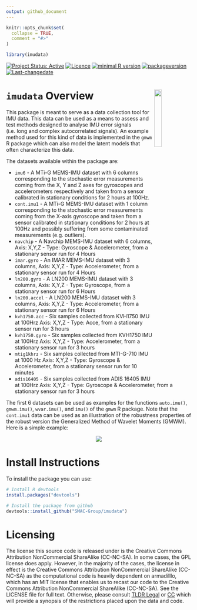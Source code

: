 ```yaml
---
output: github_document
---
```


<!-- README.md is generated from README.Rmd. Please edit that file -->

```r
knitr::opts_chunk$set(
  collapse = TRUE,
  comment = "#>"
)

library(imudata)
```

<!--[![Travis-CI Build Status](https://travis-ci.org/SMAC-Group/imudata.svg?branch=master)](https://travis-ci.org/SMAC-Group/imudata)-->
[![Project Status: Active](http://www.repostatus.org/badges/latest/active.svg)](http://www.repostatus.org/#active)
[![Licence](https://img.shields.io/badge/licence-CC BY--NC--SA 4.0-blue.svg)](https://www.gnu.org/licenses/gpl-3.0.en.html)
[![minimal R version](https://img.shields.io/badge/R%3E%3D-3.4.0-6666ff.svg)](https://cran.r-project.org/)
[![packageversion](https://img.shields.io/badge/Package%20version-0.1.0-orange.svg?style=flat-square)](commits/develop)
[![Last-changedate](https://img.shields.io/badge/last%20change-`r gsub('-', '--', Sys.Date())`-yellowgreen.svg)](/commits/master)

# `imudata` Overview <a href="https://smac-group.com/"><img src="man/figures/logo.png" align="right" style="width: 20%; height: 20%"/></a>

This package is meant to serve as a data collection tool for IMU data. This data can be used as a means to assess and test methods designed to analyse IMU error signals (i.e. long and complex autocorrelated signals). An example method used for this kind of data is implemented in the `gmwm` R package which can also model the latent models that often characterize this data.

The datasets available within the package are:

* `imu6` - A MTi-G MEMS-IMU dataset with 6 columns corresponding to the stochastic error measurements coming from the X, Y and Z axes for gyroscopes and accelerometers respectively and taken from a sensor calibrated in stationary conditions for 2 hours at 100Hz.
* `cont.imu1` - A MTi-G MEMS-IMU dataset with 1 column corresponding to the stochastic error measurements coming from the X-axis gyroscope and taken from a sensor calibrated in stationary conditions for 2 hours at 100Hz and possibly suffering from some contaminated measurements (e.g. outliers).
* `navchip` -  A Navchip MEMS-IMU dataset with 6 columns, Axis: X,Y,Z - Type: Gyroscope & Accelerometer, from a stationary sensor run for 4 Hours
* `imar.gyro` - An IMAR MEMS-IMU dataset with 3 columns, Axis: X,Y,Z - Type: Accelerometer, from a stationary sensor run for 4 Hours
* `ln200.gyro` - A LN200 MEMS-IMU dataset with 3 columns, Axis: X,Y,Z - Type: Gyroscope, from a stationary sensor run for 6 Hours
* `ln200.accel` - A LN200 MEMS-IMU dataset with 3 columns, Axis: X,Y,Z - Type: Accelerometer, from a stationary sensor run for 6 Hours
* `kvh1750.acc` - Six samples collected from KVH1750 IMU at 100Hrz Axis: X,Y,Z - Type: Acce,  from a stationary sensor run for 3 hours
* `kvh1750.gyro` - Six samples collected from KVH1750 IMU at 100Hrz Axis: X,Y,Z - Type: Accelerometer,  from a stationary sensor run for 3 hours
* `mtig1khrz` - Six samples collected from MTI-G-710 IMU at 1000 Hz Axis: X,Y,Z - Type: Gyroscope & Accelerometer,  from a stationary sensor run for 10 minutes
* `adis16405` - Six samples collected from ADIS 16405 IMU at 100Hrz Axis: X,Y,Z - Type: Gyroscope & Accelerometer,  from a stationary sensor run for 3 hours

The first 6 datasets can be used as examples for the functions `auto.imu()`, `gmwm.imu()`, `wvar.imu()`, and `imu()` of the `gmwm` R package. Note that the `cont.imu1` data can be used as an illustration of the robustness properties of the robust version the Generalized Method of Wavelet Moments (GMWM). Here is a simple example:


<center>
![](https://raw.githubusercontent.com/smac-group/imudata/master/img/demo.gif)
</center>

       
# Install Instructions

To install the package you can use:

```r
# Install R devtools
install.packages("devtools")

# Install the package from github
devtools::install_github("SMAC-Group/imudata")
```

# Licensing

The license this source code is released under is the Creative Commons Attribution NonCommercial ShareAlike (CC-NC-SA). In some cases, the GPL license does apply. However, in the majority of the cases, the license in effect is the Creative Commons Attribution NonCommercial ShareAlike (CC-NC-SA) as the computational code is heavily dependent on armadilllo, which has an MIT license that enables us to recast our code to the Creative Commons Attribution NonCommercial ShareAlike (CC-NC-SA). See the LICENSE file for full text. Otherwise, please consult [TLDR Legal](https://tldrlegal.com/license/creative-commons-attribution-noncommercial-sharealike-(cc-nc-sa)) or [CC](https://creativecommons.org/licenses/by-nc-sa/4.0/#) which will provide a synopsis of the restrictions placed upon the data and code.

